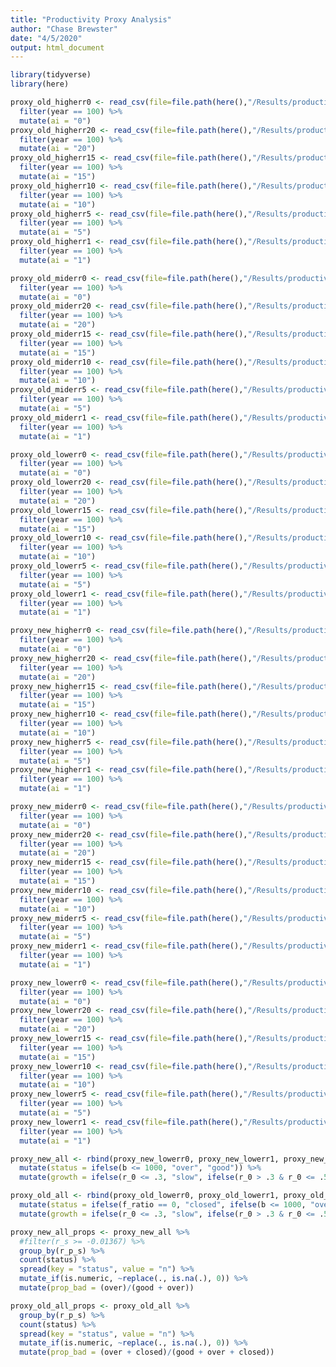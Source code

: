 ```yaml
---
title: "Productivity Proxy Analysis"
author: "Chase Brewster"
date: "4/5/2020"
output: html_document
---
```


```r
library(tidyverse)
library(here)

proxy_old_higherr0 <- read_csv(file=file.path(here(),"/Results/productivity_proxy/old_model/higherror/proxy_old_higherr0.csv")) %>% 
  filter(year == 100) %>% 
  mutate(ai = "0")
proxy_old_higherr20 <- read_csv(file=file.path(here(),"/Results/productivity_proxy/old_model/higherror/proxy_old_higherr20.csv")) %>% 
  filter(year == 100) %>% 
  mutate(ai = "20")
proxy_old_higherr15 <- read_csv(file=file.path(here(),"/Results/productivity_proxy/old_model/higherror/proxy_old_higherr15.csv")) %>% 
  filter(year == 100) %>% 
  mutate(ai = "15")
proxy_old_higherr10 <- read_csv(file=file.path(here(),"/Results/productivity_proxy/old_model/higherror/proxy_old_higherr10.csv")) %>% 
  filter(year == 100) %>% 
  mutate(ai = "10")
proxy_old_higherr5 <- read_csv(file=file.path(here(),"/Results/productivity_proxy/old_model/higherror/proxy_old_higherr5.csv")) %>% 
  filter(year == 100) %>% 
  mutate(ai = "5")
proxy_old_higherr1 <- read_csv(file=file.path(here(),"/Results/productivity_proxy/old_model/higherror/proxy_old_higherr1.csv")) %>% 
  filter(year == 100) %>% 
  mutate(ai = "1")

proxy_old_miderr0 <- read_csv(file=file.path(here(),"/Results/productivity_proxy/old_model/miderror/proxy_old_miderr0.csv")) %>% 
  filter(year == 100) %>% 
  mutate(ai = "0")
proxy_old_miderr20 <- read_csv(file=file.path(here(),"/Results/productivity_proxy/old_model/miderror/proxy_old_miderr20.csv")) %>% 
  filter(year == 100) %>% 
  mutate(ai = "20")
proxy_old_miderr15 <- read_csv(file=file.path(here(),"/Results/productivity_proxy/old_model/miderror/proxy_old_miderr15.csv")) %>% 
  filter(year == 100) %>% 
  mutate(ai = "15")
proxy_old_miderr10 <- read_csv(file=file.path(here(),"/Results/productivity_proxy/old_model/miderror/proxy_old_miderr10.csv")) %>% 
  filter(year == 100) %>% 
  mutate(ai = "10")
proxy_old_miderr5 <- read_csv(file=file.path(here(),"/Results/productivity_proxy/old_model/miderror/proxy_old_miderr5.csv")) %>% 
  filter(year == 100) %>% 
  mutate(ai = "5")
proxy_old_miderr1 <- read_csv(file=file.path(here(),"/Results/productivity_proxy/old_model/miderror/proxy_old_miderr1.csv")) %>% 
  filter(year == 100) %>% 
  mutate(ai = "1")

proxy_old_lowerr0 <- read_csv(file=file.path(here(),"/Results/productivity_proxy/old_model/lowerror/proxy_old_lowerr0.csv")) %>% 
  filter(year == 100) %>% 
  mutate(ai = "0")
proxy_old_lowerr20 <- read_csv(file=file.path(here(),"/Results/productivity_proxy/old_model/lowerror/proxy_old_lowerr20.csv")) %>% 
  filter(year == 100) %>% 
  mutate(ai = "20")
proxy_old_lowerr15 <- read_csv(file=file.path(here(),"/Results/productivity_proxy/old_model/lowerror/proxy_old_lowerr15.csv")) %>% 
  filter(year == 100) %>% 
  mutate(ai = "15")
proxy_old_lowerr10 <- read_csv(file=file.path(here(),"/Results/productivity_proxy/old_model/lowerror/proxy_old_lowerr10.csv")) %>% 
  filter(year == 100) %>% 
  mutate(ai = "10")
proxy_old_lowerr5 <- read_csv(file=file.path(here(),"/Results/productivity_proxy/old_model/lowerror/proxy_old_lowerr5.csv")) %>% 
  filter(year == 100) %>% 
  mutate(ai = "5")
proxy_old_lowerr1 <- read_csv(file=file.path(here(),"/Results/productivity_proxy/old_model/lowerror/proxy_old_lowerr1.csv")) %>% 
  filter(year == 100) %>% 
  mutate(ai = "1")

proxy_new_higherr0 <- read_csv(file=file.path(here(),"/Results/productivity_proxy/new_model/higherror/proxy_new_higherr0.csv")) %>% 
  filter(year == 100) %>% 
  mutate(ai = "0")
proxy_new_higherr20 <- read_csv(file=file.path(here(),"/Results/productivity_proxy/new_model/higherror/proxy_new_higherr20.csv")) %>% 
  filter(year == 100) %>% 
  mutate(ai = "20")
proxy_new_higherr15 <- read_csv(file=file.path(here(),"/Results/productivity_proxy/new_model/higherror/proxy_new_higherr15.csv")) %>% 
  filter(year == 100) %>% 
  mutate(ai = "15")
proxy_new_higherr10 <- read_csv(file=file.path(here(),"/Results/productivity_proxy/new_model/higherror/proxy_new_higherr10.csv")) %>% 
  filter(year == 100) %>% 
  mutate(ai = "10")
proxy_new_higherr5 <- read_csv(file=file.path(here(),"/Results/productivity_proxy/new_model/higherror/proxy_new_higherr5.csv")) %>% 
  filter(year == 100) %>% 
  mutate(ai = "5")
proxy_new_higherr1 <- read_csv(file=file.path(here(),"/Results/productivity_proxy/new_model/higherror/proxy_new_higherr1.csv")) %>% 
  filter(year == 100) %>% 
  mutate(ai = "1")

proxy_new_miderr0 <- read_csv(file=file.path(here(),"/Results/productivity_proxy/new_model/miderror/proxy_new_miderr0.csv")) %>% 
  filter(year == 100) %>% 
  mutate(ai = "0")
proxy_new_miderr20 <- read_csv(file=file.path(here(),"/Results/productivity_proxy/new_model/miderror/proxy_new_miderr20.csv")) %>% 
  filter(year == 100) %>% 
  mutate(ai = "20")
proxy_new_miderr15 <- read_csv(file=file.path(here(),"/Results/productivity_proxy/new_model/miderror/proxy_new_miderr15.csv")) %>% 
  filter(year == 100) %>% 
  mutate(ai = "15")
proxy_new_miderr10 <- read_csv(file=file.path(here(),"/Results/productivity_proxy/new_model/miderror/proxy_new_miderr10.csv")) %>% 
  filter(year == 100) %>% 
  mutate(ai = "10")
proxy_new_miderr5 <- read_csv(file=file.path(here(),"/Results/productivity_proxy/new_model/miderror/proxy_new_miderr5.csv")) %>% 
  filter(year == 100) %>% 
  mutate(ai = "5")
proxy_new_miderr1 <- read_csv(file=file.path(here(),"/Results/productivity_proxy/new_model/miderror/proxy_new_miderr1.csv")) %>% 
  filter(year == 100) %>% 
  mutate(ai = "1")

proxy_new_lowerr0 <- read_csv(file=file.path(here(),"/Results/productivity_proxy/new_model/lowerror/proxy_new_lowerr0.csv")) %>% 
  filter(year == 100) %>% 
  mutate(ai = "0")
proxy_new_lowerr20 <- read_csv(file=file.path(here(),"/Results/productivity_proxy/new_model/lowerror/proxy_new_lowerr20.csv")) %>% 
  filter(year == 100) %>% 
  mutate(ai = "20")
proxy_new_lowerr15 <- read_csv(file=file.path(here(),"/Results/productivity_proxy/new_model/lowerror/proxy_new_lowerr15.csv")) %>% 
  filter(year == 100) %>% 
  mutate(ai = "15")
proxy_new_lowerr10 <- read_csv(file=file.path(here(),"/Results/productivity_proxy/new_model/lowerror/proxy_new_lowerr10.csv")) %>% 
  filter(year == 100) %>% 
  mutate(ai = "10")
proxy_new_lowerr5 <- read_csv(file=file.path(here(),"/Results/productivity_proxy/new_model/lowerror/proxy_new_lowerr5.csv")) %>% 
  filter(year == 100) %>% 
  mutate(ai = "5")
proxy_new_lowerr1 <- read_csv(file=file.path(here(),"/Results/productivity_proxy/new_model/lowerror/proxy_new_lowerr1.csv")) %>% 
  filter(year == 100) %>% 
  mutate(ai = "1")

```

```r

proxy_new_all <- rbind(proxy_new_lowerr0, proxy_new_lowerr1, proxy_new_lowerr10, proxy_new_lowerr15, proxy_new_lowerr20, proxy_new_lowerr5, proxy_new_miderr0, proxy_new_miderr1, proxy_new_miderr10, proxy_new_miderr15, proxy_new_miderr20, proxy_new_miderr5, proxy_new_higherr0, proxy_new_higherr1, proxy_new_higherr10, proxy_new_higherr15, proxy_new_higherr20, proxy_new_higherr5) %>% 
  mutate(status = ifelse(b <= 1000, "over", "good")) %>% 
  mutate(growth = ifelse(r_0 <= .3, "slow", ifelse(r_0 > .3 & r_0 <= .5, "medium", "fast")))

proxy_old_all <- rbind(proxy_old_lowerr0, proxy_old_lowerr1, proxy_old_lowerr10, proxy_old_lowerr15, proxy_old_lowerr20, proxy_old_lowerr5, proxy_old_miderr0, proxy_old_miderr1, proxy_old_miderr10, proxy_old_miderr15, proxy_old_miderr20, proxy_old_miderr5, proxy_old_higherr0, proxy_old_higherr1, proxy_old_higherr10, proxy_old_higherr15, proxy_old_higherr20, proxy_old_higherr5) %>% 
  mutate(status = ifelse(f_ratio == 0, "closed", ifelse(b <= 1000, "over", "good"))) %>% 
  mutate(growth = ifelse(r_0 <= .3, "slow", ifelse(r_0 > .3 & r_0 <= .5, "medium", "fast")))


```

```r

proxy_new_all_props <- proxy_new_all %>%
  #filter(r_s >= -0.01367) %>% 
  group_by(r_p_s) %>% 
  count(status) %>% 
  spread(key = "status", value = "n") %>% 
  mutate_if(is.numeric, ~replace(., is.na(.), 0)) %>% 
  mutate(prop_bad = (over)/(good + over))

proxy_old_all_props <- proxy_old_all %>%
  group_by(r_p_s) %>% 
  count(status) %>% 
  spread(key = "status", value = "n") %>% 
  mutate_if(is.numeric, ~replace(., is.na(.), 0)) %>% 
  mutate(prop_bad = (over + closed)/(good + over + closed))
```

